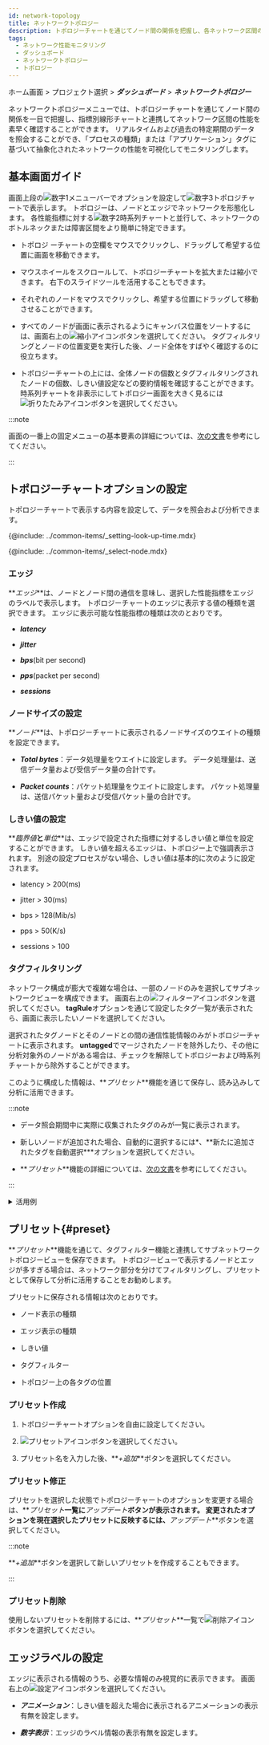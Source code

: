 ```yaml
---
id: network-topology
title: ネットワークトポロジー
description: トポロジーチャートを通じてノード間の関係を把握し、各ネットワーク区間の性能をすばやく確認できます。
tags:
  - ネットワーク性能モニタリング
  - ダッシュボード
  - ネットワークトポロジー
  - トポロジー
---
```


ホーム画面 > プロジェクト選択 > **_ダッシュボード_** > **_ネットワークトポロジー_**

ネットワークトポロジーメニューでは、トポロジーチャートを通じてノード間の関係を一目で把握し、指標別線形チャートと連携してネットワーク区間の性能を素早く確認することができます。 リアルタイムおよび過去の特定期間のデータを照会することができ、「プロセスの種類」または「アプリケーション」タグに基づいて抽象化されたネットワークの性能を可視化してモニタリングします。

## 基本画面ガイド

<ImgLang img="npm-dashboad-network-topology.png" desc="ネットワークトポロジー" />

画面上段の![数字1](/img/number-01.png)メニューバーでオプションを設定して![数字3](/img/number-03.png)トポロジチャートで表示します。 トポロジーは、ノードとエッジでネットワークを形態化します。 各性能指標に対する![数字2](/img/number-02.png)時系列チャートと並行して、ネットワークのボトルネックまたは障害区間をより簡単に特定できます。

-   トポロジ ーチャートの空欄をマウスでクリックし、ドラッグして希望する位置に画面を移動できます。

-   マウスホイールをスクロールして、トポロジーチャートを拡大または縮小できます。 右下のスライドツールを活用することもできます。

-   それぞれのノードをマウスでクリックし、希望する位置にドラッグして移動させることができます。

-   すべてのノードが画面に表示されるようにキャンバス位置をソートするには、画面右上の![縮小アイコン](/img/ic-fit-content.svg)ボタンを選択してください。 タグフィルタリングとノードの位置変更を実行した後、ノード全体をすばやく確認するのに役立ちます。

-   トポロジーチャートの上には、全体ノードの個数とタグフィルタリングされたノードの個数、しきい値設定などの要約情報を確認することができます。 時系列チャートを非表示にしてトポロジー画面を大きく見るには![折りたたみアイコン](/img/ic-menu-fold.svg)ボタンを選択してください。

    <ImgLang img="npm-dashboad-network-topology-status-summary.png" desc="要約情報" />

:::note

画面の一番上の固定メニューの基本要素の詳細については、[次の文書](../main-ui-intro)を参考にしてください。

:::

## トポロジーチャートオプションの設定

トポロジーチャートで表示する内容を設定して、データを照会および分析できます。

<ImgLang img="npm-dashboard-topology-menubar.png" desc="" />

<!-- 조회 시간 설정하기-->

{@include: ../common-items/_setting-look-up-time.mdx}

<!-- 노드 선택하기-->

{@include: ../common-items/_select-node.mdx} 

### エッジ

<ImgLang img="npm-dashboard-topology-edge.png" desc="エッジ" />

**_エッジ_**は、ノードとノード間の通信を意味し、選択した性能指標をエッジのラベルで表示します。 トポロジーチャートのエッジに表示する値の種類を選択できます。 エッジに表示可能な性能指標の種類は次のとおりです。

-   **_latency_**

-   **_jitter_**

-   **_bps_**(bit per second)

-   **_pps_**(packet per second)

-   **_sessions_**

### ノードサイズの設定

**_ノード_**は、トポロジーチャートに表示されるノードサイズのウエイトの種類を設定できます。

-   **_Total bytes_**：データ処理量をウエイトに設定します。 データ処理量は、送信データ量および受信データ量の合計です。

-   **_Packet counts_**：パケット処理量をウエイトに設定します。 パケット処理量は、送信パケット量および受信パケット量の合計です。

### しきい値の設定

**_臨界値_**と**_単位_**は、エッジで設定された指標に対するしきい値と単位を設定することができます。 しきい値を超えるエッジは、トポロジー上で強調表示されます。 別途の設定プロセスがない場合、しきい値は基本的に次のように設定されます。

-   latency > 200(ms)

-   jitter > 30(ms)

-   bps > 128(Mib/s)

-   pps > 50(K/s)

-   sessions > 100

### タグフィルタリング

ネットワーク構成が膨大で複雑な場合は、一部のノードのみを選択してサブネットワークビューを構成できます。 画面右上の![フィルターアイコン](/img/ico-filter.svg)ボタンを選択してください。 **tagRule**オプションを通じて設定したタグ一覧が表示されたら、画面に表示したいノードを選択してください。

<ImgLang img="npm-dashboard-topology-tag-filtering.png" desc="" />

選択されたタグノードとそのノードとの間の通信性能情報のみがトポロジーチャートに表示されます。 **untagged**でマージされたノードを除外したり、その他に分析対象外のノードがある場合は、チェックを解除してトポロジーおよび時系列チャートから除外することができます。

このように構成した情報は、**_プリセット_**機能を通じて保存し、読み込みして分析に活用できます。

:::note

-   データ照会期間中に実際に収集されたタグのみが一覧に表示されます。

-   新しいノードが追加された場合、自動的に選択するには\*、**新たに追加されたタグを自動選択\***オプションを選択してください。

-   **_プリセット_**機能の詳細については、[次の文書](#preset)を参考にしてください。

:::

<details>
<summary>活用例</summary>

**フルノードの一部のみを表示したい場合は、次の手順を実行してください。**

1.  画面右上の![フィルターアイコン](/img/ico-filter.svg)ボタンを選択してください。

2.  タグリストが表示されたら、**_全体選択_**と**_新たに追加されたタグを自動選択_**を解除してください。

3.  トポロジーチャートに表示したいノードを選択してください。 タグ名を検索またはソート機能(![ソートアイコン](/img/ic-sort-up.svg))を利用すると、ご希望のノードを簡単に見つけることができます。

<ImgLang img="npm-dashboard-topology-tag-filtering-01.png" desc="活用例1" />

**全体ノードの中で特定ノードを除外するには、次の手順を実行してください。**

1.  画面右上の![フィルターアイコン](/img/ico-filter.svg)ボタンを選択してください。

2.  タグリストが表示されたら、**_全体選択_**と**_新たに追加されたタグを自動選択_**を選択してください。

3.  検索とソート機能を使用してノードを見つけ、選択を解除してください。

<ImgLang img="npm-dashboard-topology-tag-filtering-02.png" desc="活用例2" />

:::note

**_全体選択_**オプションを選択し、一部のノードの選択を解除すると**_全体選択_**は自動的に選択解除されます。

:::

</details>

## プリセット{#preset}

**_プリセット_**機能を通じて、タグフィルター機能と連携してサブネットワーク トポロジービューを保存できます。 トポロジービューで表示するノードとエッジが多すぎる場合は、ネットワーク部分を分けてフィルタリングし、プリセットとして保存して分析に活用することをお勧めします。

<ImgLang img="npm-dashboard-topology-preset.png" desc="プリセット" />

プリセットに保存される情報は次のとおりです。

-   ノード表示の種類

-   エッジ表示の種類

-   しきい値

-   タグフィルター

-   トポロジー上の各タグの位置

### プリセット作成

1.  トポロジーチャートオプションを自由に設定してください。

2.  ![プリセットアイコン](/img/ic-history.svg)ボタンを選択してください。

3.  プリセット名を入力した後、**_+追加_**ボタンを選択してください。

### プリセット修正

<ImgLang img="npm-dashboard-topology-preset-update.png" desc="プリセットアップデート" />

プリセットを選択した状態でトポロジーチャートのオプションを変更する場合は、**_プリセット_**一覧に**_アップデート_**ボタンが表示されます。 変更されたオプションを現在選択したプリセットに反映するには、**_アップデート_**ボタンを選択してください。

:::note

**_+追加_**ボタンを選択して新しいプリセットを作成することもできます。

:::

### プリセット削除

使用しないプリセットを削除するには、**_プリセット_**一覧で![削除アイコン](/img/ico-trash.svg)ボタンを選択してください。

## エッジラベルの設定

エッジに表示される情報のうち、必要な情報のみ視覚的に表示できます。 画面右上の![設定アイコン](/img/ico-setting.svg)ボタンを選択してください。

<ImgLang img="npm-dashboard-topology-edge-setting.png" desc="エッジ設定" />

-   **_アニメーション_**：しきい値を超えた場合に表示されるアニメーションの表示有無を設定します。

-   **_数字表示_**：エッジのラベル情報の表示有無を設定します。
